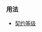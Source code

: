{{cpp/keyword/title|axiom {{mark since c++20}}}}
{{cpp/keyword/navbar}}
===用法===
*[[cpp/language/attributes/contract | {{tt|axiom}} 契约等级]]

{{langlinks|en|ja}}